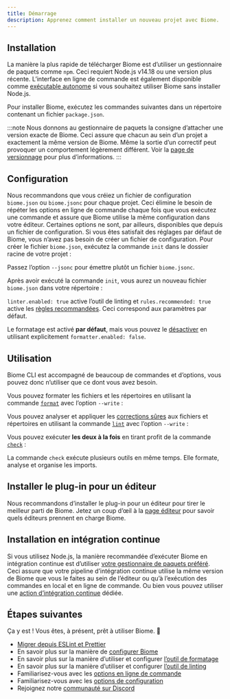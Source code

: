 ```yaml
---
title: Démarrage
description: Apprenez comment installer un nouveau projet avec Biome.
---
```



## Installation

La manière la plus rapide de télécharger Biome est d’utiliser un gestionnaire de paquets comme `npm`.
Ceci requiert Node.js v14.18 ou une version plus récente.
L’interface en ligne de commande est également disponible comme [exécutable autonome](/fr/guides/manual-installation) si vous souhaitez utiliser Biome sans installer Node.js.

Pour installer Biome, exécutez les commandes suivantes dans un répertoire contenant un fichier `package.json`.

<PackageManagerCommand
  npm="install --save-dev --save-exact @biomejs/biome"
  pnpm="add --save-dev --save-exact @biomejs/biome"
  yarn="add --dev --exact @biomejs/biome"
  bun="add --dev --exact @biomejs/biome"
  deno="add --dev npm:@biomejs/biome"
/>

:::note
Nous donnons au gestionnaire de paquets la consigne d’attacher une version exacte de Biome.
Ceci assure que chacun au sein d’un projet a exactement la même version de Biome.
Même la sortie d’un correctif peut provoquer un comportement légèrement différent.
Voir la [page de versionnage](/fr/internals/versioning/) pour plus d’informations.
:::

## Configuration

Nous recommandons que vous créiez un fichier de configuration `biome.json` ou `biome.jsonc` pour chaque projet.
Ceci élimine le besoin de répéter les options en ligne de commande chaque fois que vous exécutez une commande
et assure que Biome utilise la même configuration dans votre éditeur.
Certaines options ne sont, par ailleurs, disponibles que depuis un fichier de configuration.
Si vous êtes satisfait des réglages par défaut de Biome, vous n’avez pas besoin de créer un fichier de configuration.
Pour créer le fichier `biome.json`, exécutez la commande `init` dans le dossier racine de votre projet&nbsp;:

<PackageManagerBiomeCommand command="init"/>

Passez l’option `--jsonc` pour émettre plutôt un fichier `biome.jsonc`.

Après avoir exécuté la commande `init`, vous aurez un nouveau fichier `biome.json` dans votre répertoire&nbsp;:

<DefaultConfiguration/>

`linter.enabled: true` active l’outil de linting et `rules.recommended: true` active les [règles recommandées](/linter/rules/).
Ceci correspond aux paramètres par défaut.

Le formatage est activé **par défaut**, mais vous pouvez le [désactiver](/fr/reference/configuration/#formatterenabled) en utilisant explicitement `formatter.enabled: false`.

## Utilisation

Biome CLI est accompagné de beaucoup de commandes et d’options, vous pouvez donc n’utiliser que ce dont vous avez besoin.

Vous pouvez formater les fichiers et les répertoires en utilisant la commande [`format`](/reference/cli#biome-format) avec l’option `--write`&nbsp;:

<PackageManagerBiomeCommand command="format --write <files>"/>

Vous pouvez analyser et appliquer les [corrections sûres](/fr/linter#corrections-sûres) aux fichiers et répertoires en utilisant la commande [`lint`](/reference/cli#biome-lint) avec l’option `--write`&nbsp;:

<PackageManagerBiomeCommand command="lint --write <files>"/>

Vous pouvez exécuter **les deux à la fois** en tirant profit de la commande [`check`](/reference/cli#biome-check)&nbsp;:

<PackageManagerBiomeCommand command="check --write <files>"/>

La commande `check` exécute plusieurs outils en même temps.
Elle formate, analyse et organise les imports.

## Installer le plug-in pour un éditeur

Nous recommandons d’installer le plug-in pour un éditeur pour tirer le meilleur parti de Biome.
Jetez un coup d’œil à la [page éditeur](/fr/guides/editors/first-party-extensions) pour savoir quels éditeurs prennent en charge Biome.

## Installation en intégration continue

Si vous utilisez Node.js, la manière recommandée d’exécuter Biome en intégration continue est d’utiliser [votre gestionnaire de paquets préféré](/fr/guides/getting-started#installation).
Ceci assure que votre pipeline d’intégration continue utilise la même version de Biome que vous le faites au sein de l’éditeur ou qu’à l’exécution des commandes en local et en ligne de commande.
Ou bien vous pouvez utiliser une [action d’intégration continue](/fr/recipes/continuous-integration) dédiée.

## Étapes suivantes

Ça y est&nbsp;! Vous êtes, à présent, prêt à utiliser Biome. 🥳

- [Migrer depuis ESLint et Prettier](/fr/guides/migrate-eslint-prettier)
- En savoir plus sur la manière de [configurer Biome](/fr/guides/configure-biome)
- En savoir plus sur la manière d’utiliser et configurer [l’outil de formatage](/fr/formatter)
- En savoir plus sur la manière d’utiliser et configurer [l’outil de linting](/fr/linter)
- Familiarisez-vous avec les [options en ligne de commande](/reference/cli)
- Familiarisez-vous avec les [options de configuration](/fr/reference/configuration)
- Rejoignez notre [communauté sur Discord](https://biomejs.dev/chat)
